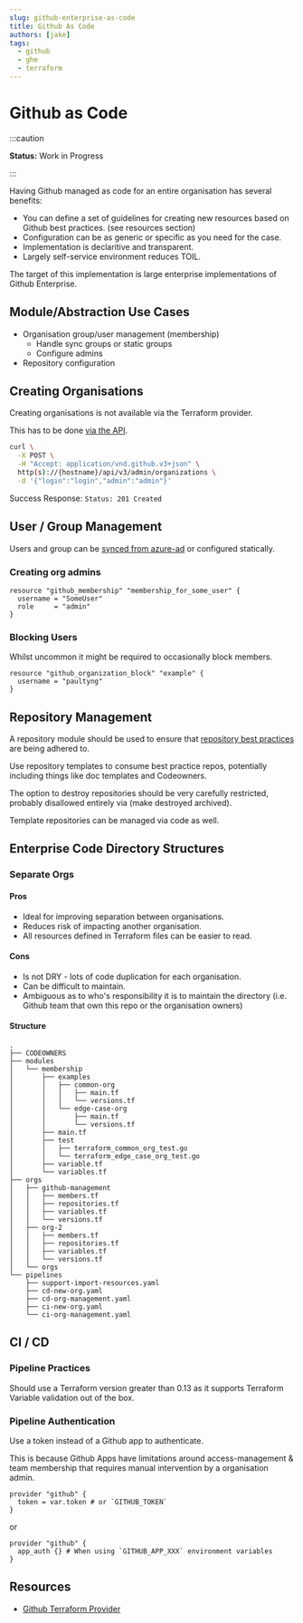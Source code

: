 ```yaml
---
slug: github-enterprise-as-code
title: Github As Code
authors: [jake]
tags:
  - github
  - ghe
  - terraform
---
```



# Github as Code



:::caution

**Status:** Work in Progress

:::


Having Github managed as code for an entire organisation has several benefits:

* You can define a set of guidelines for creating new resources based on Github best practices. (see resources section)
* Configuration can be as generic or specific as you need for the case.
* Implementation is declaritive and transparent.
* Largely self-service environment reduces TOIL.

The target of this implementation is large enterprise implementations of Github Enterprise.

## Module/Abstraction Use Cases

* Organisation group/user management (membership)
  * Handle sync groups or static groups
  * Configure admins
* Repository configuration

## Creating Organisations

Creating organisations is not available via the Terraform provider.

This has to be done [via the API](https://docs.github.com/en/enterprise-server@3.0/rest/reference/enterprise-admin#create-an-organization).

```bash
curl \
  -X POST \
  -H "Accept: application/vnd.github.v3+json" \
  http(s)://{hostname}/api/v3/admin/organizations \
  -d '{"login":"login","admin":"admin"}'
```

Success Response: `Status: 201 Created`

## User / Group Management

Users and group can be [synced from azure-ad](https://jakenelson.cloud/docs/tech/github/syncing-github-groups-from-azuread.mdx) or configured statically.

### Creating org admins

```
resource "github_membership" "membership_for_some_user" {
  username = "SomeUser"
  role     = "admin"
}
```

### Blocking Users

Whilst uncommon it might be required to occasionally block members.

```
resource "github_organization_block" "example" {
  username = "paultyng"
}
```

## Repository Management

A repository module should be used to ensure that [repository best practices](https://jakenelson.cloud/tech/github/github-repo-best-practices.mdx) are being adhered to.

Use repository templates to consume best practice repos, potentially including things like doc templates and Codeowners.

The option to destroy repositories should be very carefully restricted, probably disallowed entirely via (make destroyed archived).

Template repositories can be managed via code as well.

## Enterprise Code Directory Structures

### Separate Orgs

#### Pros
* Ideal for improving separation between organisations.
* Reduces risk of impacting another organisation.
* All resources defined in Terraform files can be easier to read.

#### Cons
* Is not DRY - lots of code duplication for each organisation.
* Can be difficult to maintain.
* Ambiguous as to who's responsibility it is to maintain the directory (i.e. Github team that own this repo or the organisation owners)

#### Structure

```
.
├── CODEOWNERS
├── modules
│   └── membership
│       ├── examples
│       │   ├── common-org
│       │   │   ├── main.tf
│       │   │   └── versions.tf
│       │   └── edge-case-org
│       │       ├── main.tf
│       │       └── versions.tf
│       ├── main.tf
│       ├── test
│       │   ├── terraform_common_org_test.go
│       │   └── terraform_edge_case_org_test.go
│       ├── variable.tf
│       └── variables.tf
├── orgs
│   ├── github-management
│   │   ├── members.tf
│   │   ├── repositories.tf
│   │   ├── variables.tf
│   │   └── versions.tf
│   ├── org-2
│   │   ├── members.tf
│   │   ├── repositories.tf
│   │   ├── variables.tf
│   │   └── versions.tf
│   └── orgs
└── pipelines
    ├── support-import-resources.yaml
    ├── cd-new-org.yaml
    ├── cd-org-management.yaml
    ├── ci-new-org.yaml
    └── ci-org-management.yaml
```

## CI / CD

### Pipeline Practices

Should use a Terraform version greater than 0.13 as it supports Terraform Variable validation out of the box.

### Pipeline Authentication
Use a token instead of a Github app to authenticate.

This is because Github Apps have limitations around access-management & team membership that requires manual intervention by a organisation admin.

```
provider "github" {
  token = var.token # or `GITHUB_TOKEN`
}
```

or

```
provider "github" {
  app_auth {} # When using `GITHUB_APP_XXX` environment variables
}
```

## Resources

* [Github Terraform Provider](https://registry.terraform.io/providers/integrations/github/latest/docs)
